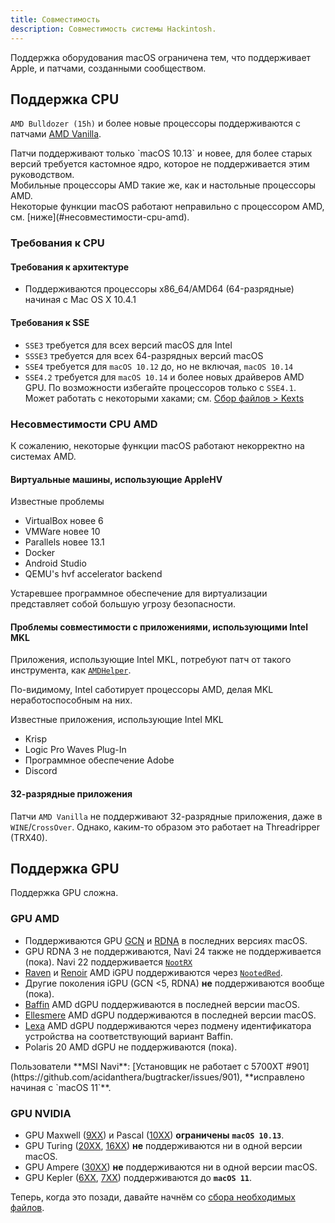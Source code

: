 ```yaml
---
title: Совместимость
description: Совместимость системы Hackintosh.
---
```



Поддержка оборудования macOS ограничена тем, что поддерживает Apple, и патчами, созданными сообществом.

## Поддержка CPU

`AMD Bulldozer (15h)` и более новые процессоры поддерживаются с патчами [AMD Vanilla](https://github.com/AMD-OSX/AMD_Vanilla).

<Aside type="caution">
Патчи поддерживают только `macOS 10.13` и новее, для более старых версий требуется кастомное ядро, которое не поддерживается этим руководством.
</Aside>

<Aside type="tip">
Мобильные процессоры AMD такие же, как и настольные процессоры AMD.
</Aside>

<Aside type="danger">
Некоторые функции macOS работают неправильно с процессором AMD, см. [ниже](#несовместимости-cpu-amd).
</Aside>

### Требования к CPU

#### Требования к архитектуре

- Поддерживаются процессоры x86_64/AMD64 (64-разрядные) начиная с Mac OS X 10.4.1

#### Требования к SSE

- `SSE3` требуется для всех версий macOS для Intel
- `SSSE3` требуется для всех 64-разрядных версий macOS
- `SSE4` требуется для `macOS 10.12` до, но не включая, `macOS 10.14`
- `SSE4.2` требуется для `macOS 10.14` и более новых драйверов AMD GPU. По возможности избегайте процессоров только с `SSE4.1`. Может работать с некоторыми хаками; см. [Сбор файлов > Kexts](/ru/guides/hackintosh/gathering-files/kexts/)

### Несовместимости CPU AMD

К сожалению, некоторые функции macOS работают некорректно на системах AMD.

#### Виртуальные машины, использующие AppleHV

Известные проблемы

- VirtualBox новее 6
- VMWare новее 10
- Parallels новее 13.1
- Docker
- Android Studio
- QEMU's hvf accelerator backend

<Aside type="danger">
Устаревшее программное обеспечение для виртуализации представляет собой большую угрозу безопасности.
</Aside>

#### Проблемы совместимости с приложениями, использующими Intel MKL

Приложения, использующие Intel MKL, потребуют патч от такого инструмента, как [`AMDHelper`](https://github.com/alvindimas05/AMDHelper).

По-видимому, Intel саботирует процессоры AMD, делая MKL неработоспособным на них.

Известные приложения, использующие Intel MKL

- Krisp
- Logic Pro Waves Plug-In
- Программное обеспечение Adobe
- Discord

#### 32-разрядные приложения

Патчи `AMD Vanilla` не поддерживают 32-разрядные приложения, даже в `WINE`/`CrossOver`. Однако, каким-то образом это работает на Threadripper (TRX40).

## Поддержка GPU

Поддержка GPU сложна.

### GPU AMD

- Поддерживаются GPU [GCN](https://en.wikipedia.org/wiki/Graphics_Core_Next) и [RDNA](<https://en.wikipedia.org/wiki/RDNA_(microarchitecture)>) в последних версиях macOS.
- GPU RDNA 3 не поддерживаются, Navi 24 также не поддерживается (пока). Navi 22 поддерживается [`NootRX`](/ru/applehax/nootrx/)
- [Raven](https://www.techpowerup.com/gpu-specs/amd-raven.g816) и [Renoir](https://www.techpowerup.com/gpu-specs/amd-renoir.g1058) AMD iGPU поддерживаются через [`NootedRed`](/ru/applehax/nootedred/).
- Другие поколения iGPU (GCN \<5, RDNA) **не** поддерживаются вообще (пока).
- [Baffin](https://www.techpowerup.com/gpu-specs/amd-baffin.g796) AMD dGPU поддерживаются в последней версии macOS.
- [Ellesmere](https://www.techpowerup.com/gpu-specs/amd-ellesmere.g795) AMD dGPU поддерживаются в последней версии macOS.
- [Lexa](https://www.techpowerup.com/gpu-specs/amd-lexa.g806) AMD dGPU поддерживаются через подмену идентификатора устройства на соответствующий вариант Baffin.
- Polaris 20 AMD dGPU не поддерживаются (пока).

<Aside type="danger">
Пользователи **MSI Navi**: [Установщик не работает с 5700XT #901](https://github.com/acidanthera/bugtracker/issues/901), **исправлено начиная с `macOS 11`**.
</Aside>

### GPU NVIDIA

- GPU Maxwell ([9XX](https://en.wikipedia.org/wiki/GeForce_900_series)) и Pascal ([10XX](https://en.wikipedia.org/wiki/GeForce_10_series)) **ограничены** **`macOS 10.13`**.
- GPU Turing ([20XX](https://en.wikipedia.org/wiki/GeForce_20_series), [16XX](https://en.wikipedia.org/wiki/GeForce_16_series)) **не** поддерживаются ни в одной версии macOS.
- GPU Ampere ([30XX](https://en.wikipedia.org/wiki/GeForce_30_series)) **не** поддерживаются ни в одной версии macOS.
- GPU Kepler ([6XX](https://en.wikipedia.org/wiki/GeForce_600_series), [7XX](https://en.wikipedia.org/wiki/GeForce_700_series)) поддерживаются до **`macOS 11`**.

Теперь, когда это позади, давайте начнём со [сбора необходимых файлов](/ru/guides/hackintosh/gathering-files/).
